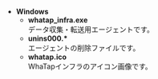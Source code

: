 -   **Windows**
    -   **whatap_infra.exe**\
          データ収集・転送用エージェントです。
    -   **unins000.\***\
          エージェントの削除ファイルです。 
    -   **whatap.ico**\
          WhaTapインフラのアイコン画像です。  

